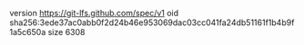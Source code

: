 version https://git-lfs.github.com/spec/v1
oid sha256:3ede37ac0abb0f2d24b46e953069dac03cc041fa24db51161f1b4b9f1a5c650a
size 6308
